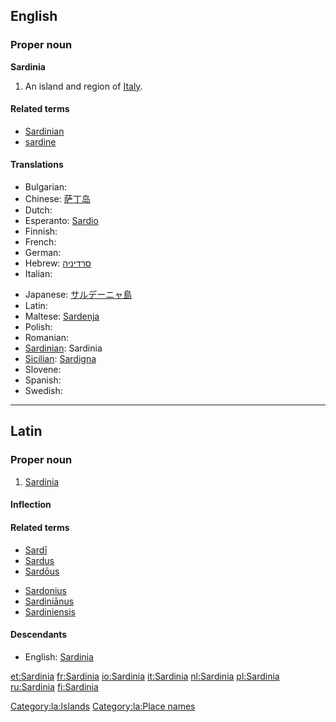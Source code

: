 ==English==

===Proper noun===
'''Sardinia'''

# An island and region of [[Italy]].

====Related terms====
* [[Sardinian]]
* [[sardine]]

====Translations====
{{trans-top|island of Italy}}
* Bulgarian: {{t+|bg|Сардиния|sc=Cyrl}}
* Chinese: [[萨丁岛]]
* Dutch: {{t+|nl|Sardinië|n}}
* Esperanto: [[Sardio]]
* Finnish: {{t+|fi|Sardinia}}
* French: {{t+|fr|Sardaigne|f}}
* German: {{t+|de|Sardinien}}
* Hebrew: [[סרדיניה]]
* Italian: {{t+|it|Sardegna|f}}
{{trans-mid}}
* Japanese: [[サルデーニャ島]]
* Latin: {{t|Sardinia|f|lang=la}}
* Maltese: [[Sardenja]]
* Polish: {{t+|pl|Sardynia}}
* Romanian: {{t-|ro|Sardinia}}
* [[Sardinian]]: Sardinia {{f}}
* [[Sicilian]]: [[Sardigna]] {{f}}
* Slovene: {{t+|sl|Sardinija}}
* Spanish: {{t-|es|Cerdeña}}
* Swedish: {{t+|sv|Sardinien}}
{{trans-bottom}}

----

==Latin==

===Proper noun===
{{la-proper noun|Sardinia|Sardiniae|Sardiniae|f|first}}

# [[#English|Sardinia]]

====Inflection====
{{la-decl-1st-loc|Sardini}}

====Related terms====
{{top2}}
* [[Sardi|Sardī]]
* [[Sardus]]
* [[Sardous|Sardōus]]
{{mid2}}
* [[Sardonius]]
* [[Sardinianus|Sardiniānus]]
* [[Sardiniensis]]
{{bottom}}

====Descendants====
* English: [[#English|Sardinia]]

[[Category:la:Islands]]
[[Category:la:Place names]]

[[et:Sardinia]]
[[fr:Sardinia]]
[[io:Sardinia]]
[[it:Sardinia]]
[[nl:Sardinia]]
[[pl:Sardinia]]
[[ru:Sardinia]]
[[fi:Sardinia]]